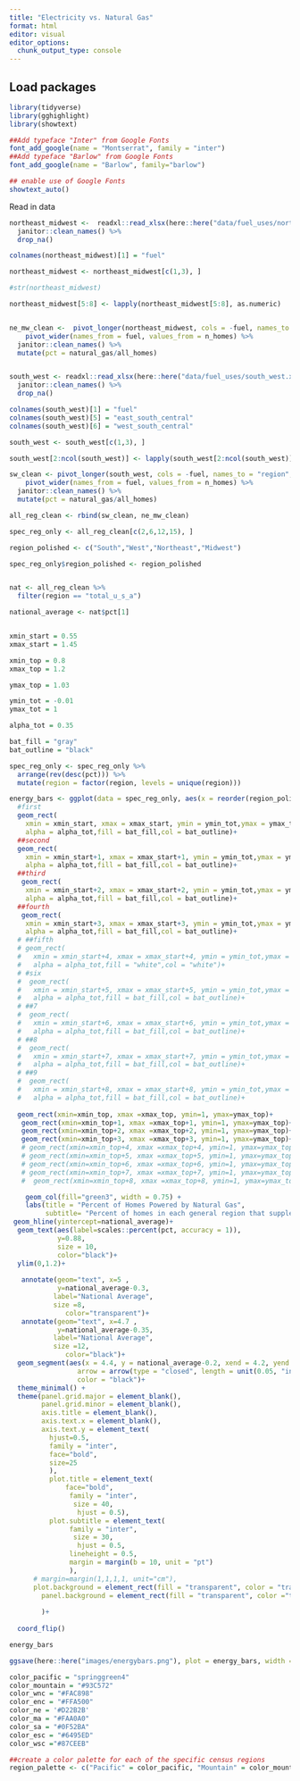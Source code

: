 ```yaml
---
title: "Electricity vs. Natural Gas"
format: html
editor: visual
editor_options: 
  chunk_output_type: console
---
```


## Load packages

```r

library(tidyverse)
library(gghighlight)
library(showtext)

##Add typeface "Inter" from Google Fonts
font_add_google(name = "Montserrat", family = "inter")
##Add typeface "Barlow" from Google Fonts
font_add_google(name = "Barlow", family="barlow")

## enable use of Google Fonts
showtext_auto()

```

Read in data

```r

northeast_midwest <-  readxl::read_xlsx(here::here("data/fuel_uses/northeast_midwest.xlsx"), skip=4) %>%
  janitor::clean_names() %>% 
  drop_na()

colnames(northeast_midwest)[1] = "fuel"

northeast_midwest <- northeast_midwest[c(1,3), ] 

#str(northeast_midwest)

northeast_midwest[5:8] <- lapply(northeast_midwest[5:8], as.numeric)


ne_mw_clean <-  pivot_longer(northeast_midwest, cols = -fuel, names_to = "region", values_to = "n_homes") %>% 
    pivot_wider(names_from = fuel, values_from = n_homes) %>% 
  janitor::clean_names() %>% 
  mutate(pct = natural_gas/all_homes)


south_west <- readxl::read_xlsx(here::here("data/fuel_uses/south_west.xlsx"), skip= 7) %>% 
  janitor::clean_names() %>% 
  drop_na()  

colnames(south_west)[1] = "fuel"
colnames(south_west)[5] = "east_south_central"
colnames(south_west)[6] = "west_south_central"

south_west <- south_west[c(1,3), ] 

south_west[2:ncol(south_west)] <- lapply(south_west[2:ncol(south_west)], as.numeric)

sw_clean <- pivot_longer(south_west, cols = -fuel, names_to = "region", values_to = "n_homes") %>% 
    pivot_wider(names_from = fuel, values_from = n_homes) %>% 
  janitor::clean_names() %>% 
  mutate(pct = natural_gas/all_homes)

all_reg_clean <- rbind(sw_clean, ne_mw_clean)

spec_reg_only <- all_reg_clean[c(2,6,12,15), ] 

region_polished <- c("South","West","Northeast","Midwest")

spec_reg_only$region_polished <- region_polished


nat <- all_reg_clean %>% 
  filter(region == "total_u_s_a")

national_average <- nat$pct[1]



```

```r

xmin_start = 0.55
xmax_start = 1.45

xmin_top = 0.8
xmax_top = 1.2

ymax_top = 1.03

ymin_tot = -0.01
ymax_tot = 1

alpha_tot = 0.35

bat_fill = "gray"
bat_outline = "black"

spec_reg_only <- spec_reg_only %>%
  arrange(rev(desc(pct))) %>%
  mutate(region = factor(region, levels = unique(region)))

energy_bars <- ggplot(data = spec_reg_only, aes(x = reorder(region_polished, pct), y = pct)) +
  #first
  geom_rect(
    xmin = xmin_start, xmax = xmax_start, ymin = ymin_tot,ymax = ymax_tot,
    alpha = alpha_tot,fill = bat_fill,col = bat_outline)+
  ##second
  geom_rect(
    xmin = xmin_start+1, xmax = xmax_start+1, ymin = ymin_tot,ymax = ymax_tot,
    alpha = alpha_tot,fill = bat_fill,col = bat_outline)+
  ##third
   geom_rect(
    xmin = xmin_start+2, xmax = xmax_start+2, ymin = ymin_tot,ymax = ymax_tot,
    alpha = alpha_tot,fill = bat_fill,col = bat_outline)+
  ##fourth
   geom_rect(
    xmin = xmin_start+3, xmax = xmax_start+3, ymin = ymin_tot,ymax = ymax_tot,
    alpha = alpha_tot,fill = bat_fill,col = bat_outline)+
  # ##fifth
  # geom_rect(
  #   xmin = xmin_start+4, xmax = xmax_start+4, ymin = ymin_tot,ymax = ymax_tot,
  #   alpha = alpha_tot,fill = "white",col = "white")+
  # #six
  #  geom_rect(
  #   xmin = xmin_start+5, xmax = xmax_start+5, ymin = ymin_tot,ymax = ymax_tot,
  #   alpha = alpha_tot,fill = bat_fill,col = bat_outline)+
  # ##7
  #  geom_rect(
  #   xmin = xmin_start+6, xmax = xmax_start+6, ymin = ymin_tot,ymax = ymax_tot,
  #   alpha = alpha_tot,fill = bat_fill,col = bat_outline)+
  # ##8
  #  geom_rect(
  #   xmin = xmin_start+7, xmax = xmax_start+7, ymin = ymin_tot,ymax = ymax_tot,
  #   alpha = alpha_tot,fill = bat_fill,col = bat_outline)+
  # ##9
  #  geom_rect(
  #   xmin = xmin_start+8, xmax = xmax_start+8, ymin = ymin_tot,ymax = ymax_tot,
  #   alpha = alpha_tot,fill = bat_fill,col = bat_outline)+
  
  geom_rect(xmin=xmin_top, xmax =xmax_top, ymin=1, ymax=ymax_top)+
   geom_rect(xmin=xmin_top+1, xmax =xmax_top+1, ymin=1, ymax=ymax_top)+
   geom_rect(xmin=xmin_top+2, xmax =xmax_top+2, ymin=1, ymax=ymax_top)+
   geom_rect(xmin=xmin_top+3, xmax =xmax_top+3, ymin=1, ymax=ymax_top)+
   # geom_rect(xmin=xmin_top+4, xmax =xmax_top+4, ymin=1, ymax=ymax_top)+
   # geom_rect(xmin=xmin_top+5, xmax =xmax_top+5, ymin=1, ymax=ymax_top)+
   # geom_rect(xmin=xmin_top+6, xmax =xmax_top+6, ymin=1, ymax=ymax_top)+
   # geom_rect(xmin=xmin_top+7, xmax =xmax_top+7, ymin=1, ymax=ymax_top)+
   #  geom_rect(xmin=xmin_top+8, xmax =xmax_top+8, ymin=1, ymax=ymax_top)+

    geom_col(fill="green3", width = 0.75) +
    labs(title = "Percent of Homes Powered by Natural Gas",
         subtitle= "Percent of homes in each general region that supplement electricity usage \n with natural gas, compared to the national average") +
 geom_hline(yintercept=national_average)+
  geom_text(aes(label=scales::percent(pct, accuracy = 1)),
            y=0.88,
            size = 10, 
            color="black")+
  ylim(0,1.2)+
  
   annotate(geom="text", x=5 ,
            y=national_average-0.3, 
           label="National Average",
           size =8,
              color="transparent")+
   annotate(geom="text", x=4.7 ,
            y=national_average-0.35, 
           label="National Average",
           size =12,
              color="black")+
  geom_segment(aes(x = 4.4, y = national_average-0.2, xend = 4.2, yend = national_average), 
                 arrow = arrow(type = "closed", length = unit(0.05, "inches")),
                 color = "black")+
  theme_minimal() +
  theme(panel.grid.major = element_blank(),
        panel.grid.minor = element_blank(),
        axis.title = element_blank(),
        axis.text.x = element_blank(),
        axis.text.y = element_text(
          hjust=0.5,
          family = "inter",
          face="bold",
          size=25
          ),
          plot.title = element_text(
              face="bold",
               family = "inter",
                size = 40,
                 hjust = 0.5),
          plot.subtitle = element_text(
               family = "inter",
                size = 30,
                 hjust = 0.5,
               lineheight = 0.5,
               margin = margin(b = 10, unit = "pt")
               ),
      # margin=margin(1,1,1,1, unit="cm"),
      plot.background = element_rect(fill = "transparent", color = "transparent"), # make plot background transparent
        panel.background = element_rect(fill = "transparent", color ="transparent"),
      
        )+
    
  coord_flip()

energy_bars

ggsave(here::here("images/energybars.png"), plot = energy_bars, width = 6, height = 4, dpi = 300)
```

```r


color_pacific = "springgreen4"
color_mountain = "#93C572"
color_wnc = "#FAC898"
color_enc = "#FFA500"
color_ne = '#D22B2B'
color_ma = "#FAA0A0"
color_sa = "#0F52BA"
color_esc = "#6495ED"
color_wsc ="#87CEEB"

##create a color palette for each of the specific census regions
region_palette <- c("Pacific" = color_pacific, "Mountain" = color_mountain, "West North Central" = color_wnc, "East North Central" = color_enc, "New England" = color_ne, "Middle Atlantic" = color_ma, "South Atlantic" = color_sa, "East South Central" = color_esc, "West South Central" = color_wsc)
```
